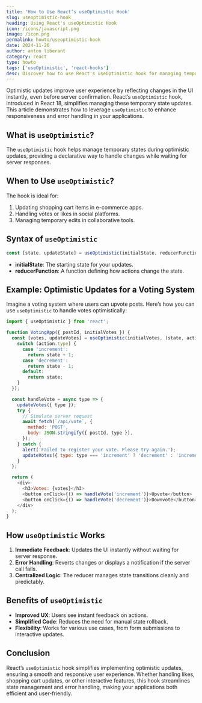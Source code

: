 ```yaml
---
title: 'How to Use React’s useOptimistic Hook'
slug: useoptimistic-hook
heading: Using React's useOptimistic Hook
icon: /icons/javascript.png
image: /icon.png
permalink: howto/useoptimistic-hook
date: 2024-11-26
author: anton liberant
category: react
type: howto
tags: ['useOptimistic', 'react-hooks']
desc: Discover how to use React's useOptimistic hook for managing temporary state updates, creating seamless user interactions and effective error handling.
---
```


Optimistic updates improve user experience by reflecting changes in the UI instantly, even before server confirmation. React’s `useOptimistic` hook, introduced in React 18, simplifies managing these temporary state updates. This article demonstrates how to leverage `useOptimistic` to enhance responsiveness and error handling in your applications.

## What is `useOptimistic`?

The `useOptimistic` hook helps manage temporary states during optimistic updates, providing a declarative way to handle changes while waiting for server responses.

## When to Use `useOptimistic`?

The hook is ideal for:

1. Updating shopping cart items in e-commerce apps.
2. Handling votes or likes in social platforms.
3. Managing temporary edits in collaborative tools.

## Syntax of `useOptimistic`

```js
const [state, updateState] = useOptimistic(initialState, reducerFunction);
```

- **initialState**: The starting state for your updates.
- **reducerFunction**: A function defining how actions change the state.

## Example: Optimistic Updates for a Voting System

Imagine a voting system where users can upvote posts. Here’s how you can use `useOptimistic` to handle votes optimistically:

```js
import { useOptimistic } from 'react';

function VotingApp({ postId, initialVotes }) {
  const [votes, updateVotes] = useOptimistic(initialVotes, (state, action) => {
    switch (action.type) {
      case 'increment':
        return state + 1;
      case 'decrement':
        return state - 1;
      default:
        return state;
    }
  });

  const handleVote = async type => {
    updateVotes({ type });
    try {
      // Simulate server request
      await fetch(`/api/vote`, {
        method: 'POST',
        body: JSON.stringify({ postId, type }),
      });
    } catch {
      alert('Failed to register your vote. Please try again.');
      updateVotes({ type: type === 'increment' ? 'decrement' : 'increment' });
    }
  };

  return (
    <div>
      <h3>Votes: {votes}</h3>
      <button onClick={() => handleVote('increment')}>Upvote</button>
      <button onClick={() => handleVote('decrement')}>Downvote</button>
    </div>
  );
}
```

## How `useOptimistic` Works

1. **Immediate Feedback**: Updates the UI instantly without waiting for server response.
2. **Error Handling**: Reverts changes or displays a notification if the server call fails.
3. **Centralized Logic**: The reducer manages state transitions cleanly and predictably.

## Benefits of `useOptimistic`

- **Improved UX**: Users see instant feedback on actions.
- **Simplified Code**: Reduces the need for manual state rollback.
- **Flexibility**: Works for various use cases, from form submissions to interactive updates.

## Conclusion

React’s `useOptimistic` hook simplifies implementing optimistic updates, ensuring a smooth and responsive user experience. Whether handling likes, shopping cart updates, or other interactive features, this hook streamlines state management and error handling, making your applications both efficient and user-friendly.
